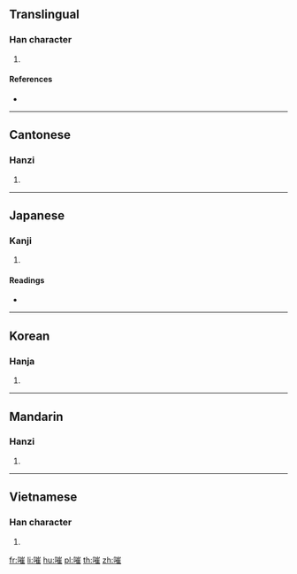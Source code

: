 ==Translingual==

===Han character===
{{Han char|rn=30|rad=口|as=11|sn=14|four=62014|canj=RUOG|ids=⿰口崔}}

# {{defn|Han|sort=口11}}

====References====
* {{Han ref|kx=0204.220|dkj=04149|dj=0427.030|hdz=10677.020|uh=55FA|ud=22010|bh=E151|bd=57681}}

----

==Cantonese==

===Hanzi===
{{yue-hanzi|jyut=[[ceoi1]]|y=cheui1}}

# {{defn|lang=yue|sort=口11}}

----

==Japanese==

===Kanji===
{{ja-kanji|grade=|rs=口11}}

# {{defn|lang=ja|sort=口11}}

====Readings====
* {{ja-readings|on=[[すい]] (sui), [[さい]] (sai), [[せ]] (se)|kun=[[なげく]] (nageku)}}

----

==Korean==

===Hanja===
{{ko-hanja|hangeul=최|rv=choe|mr=ch'oe|y=choy}}

# {{defn|lang=ko|sort=口11}}

----

==Mandarin==

===Hanzi===
{{cmn-hanzi|pin=[[cuī]] ([[cui1]])|wg=ts'ui<sup>1</sup>}}

# {{defn|lang=cmn|sort=口11}}

----

==Vietnamese==

===Han character===
{{vi-hantu|rõi|rs=口11}}

# {{defn|lang=vi}}

[[fr:嗺]]
[[li:嗺]]
[[hu:嗺]]
[[pl:嗺]]
[[th:嗺]]
[[zh:嗺]]